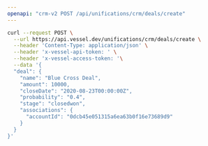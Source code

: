 ```yaml
---
openapi: "crm-v2 POST /api/unifications/crm/deals/create"
---
```


<RequestExample>

```bash Request
curl --request POST \
  --url https://api.vessel.dev/unifications/crm/deals/create \
  --header 'Content-Type: application/json' \
  --header 'x-vessel-api-token: ' \
  --header 'x-vessel-access-token: '\
  --data '{
  "deal": {
    "name": "Blue Cross Deal",
    "amount": 10000,
    "closeDate": "2020-08-23T00:00:00Z",
    "probability": "0.4",
    "stage": "closedwon",
    "associations": {
      "accountId": "0dcb45e051315a6ea63b0f16e73689d9"
    }
  }
}'
```

</RequestExample>


